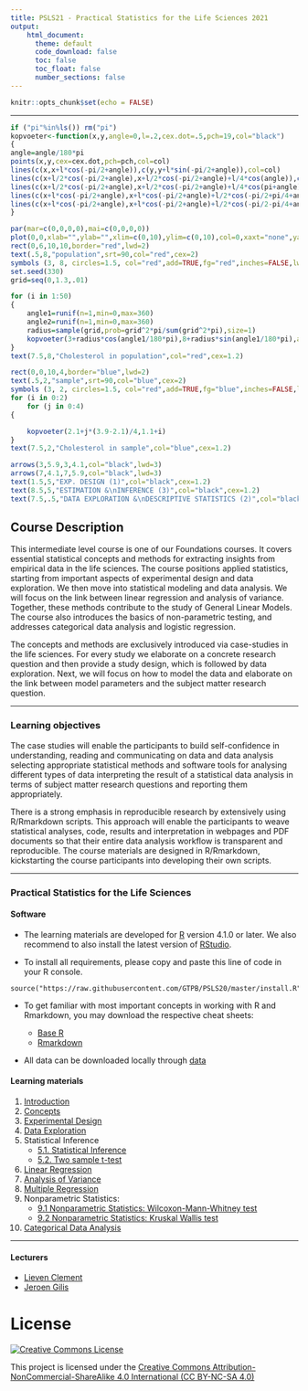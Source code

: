 ```yaml
---
title: PSLS21 - Practical Statistics for the Life Sciences 2021
output:
    html_document:
      theme: default
      code_download: false
      toc: false
      toc_float: false
      number_sections: false
---
```


```r
knitr::opts_chunk$set(echo = FALSE)
```

***


```r
if ("pi"%in%ls()) rm("pi")
kopvoeter<-function(x,y,angle=0,l=.2,cex.dot=.5,pch=19,col="black")
{
angle=angle/180*pi
points(x,y,cex=cex.dot,pch=pch,col=col)
lines(c(x,x+l*cos(-pi/2+angle)),c(y,y+l*sin(-pi/2+angle)),col=col)
lines(c(x+l/2*cos(-pi/2+angle),x+l/2*cos(-pi/2+angle)+l/4*cos(angle)),c(y+l/2*sin(-pi/2+angle),y+l/2*sin(-pi/2+angle)+l/4*sin(angle)),col=col)
lines(c(x+l/2*cos(-pi/2+angle),x+l/2*cos(-pi/2+angle)+l/4*cos(pi+angle)),c(y+l/2*sin(-pi/2+angle),y+l/2*sin(-pi/2+angle)+l/4*sin(pi+angle)),col=col)
lines(c(x+l*cos(-pi/2+angle),x+l*cos(-pi/2+angle)+l/2*cos(-pi/2+pi/4+angle)),c(y+l*sin(-pi/2+angle),y+l*sin(-pi/2+angle)+l/2*sin(-pi/2+pi/4+angle)),col=col)
lines(c(x+l*cos(-pi/2+angle),x+l*cos(-pi/2+angle)+l/2*cos(-pi/2-pi/4+angle)),c(y+l*sin(-pi/2+angle),y+l*sin(-pi/2+angle)+l/2*sin(-pi/2-pi/4+angle)),col=col)
}

par(mar=c(0,0,0,0),mai=c(0,0,0,0))
plot(0,0,xlab="",ylab="",xlim=c(0,10),ylim=c(0,10),col=0,xaxt="none",yaxt="none",axes=FALSE)
rect(0,6,10,10,border="red",lwd=2)
text(.5,8,"population",srt=90,col="red",cex=2)
symbols (3, 8, circles=1.5, col="red",add=TRUE,fg="red",inches=FALSE,lwd=2)
set.seed(330)
grid=seq(0,1.3,.01)

for (i in 1:50)
{
	angle1=runif(n=1,min=0,max=360)
	angle2=runif(n=1,min=0,max=360)
	radius=sample(grid,prob=grid^2*pi/sum(grid^2*pi),size=1)
	kopvoeter(3+radius*cos(angle1/180*pi),8+radius*sin(angle1/180*pi),angle=angle2)
}
text(7.5,8,"Cholesterol in population",col="red",cex=1.2)

rect(0,0,10,4,border="blue",lwd=2)
text(.5,2,"sample",srt=90,col="blue",cex=2)
symbols (3, 2, circles=1.5, col="red",add=TRUE,fg="blue",inches=FALSE,lwd=2)
for (i in 0:2)
	for (j in 0:4)
{

	kopvoeter(2.1+j*(3.9-2.1)/4,1.1+i)
}
text(7.5,2,"Cholesterol in sample",col="blue",cex=1.2)

arrows(3,5.9,3,4.1,col="black",lwd=3)
arrows(7,4.1,7,5.9,col="black",lwd=3)
text(1.5,5,"EXP. DESIGN (1)",col="black",cex=1.2)
text(8.5,5,"ESTIMATION &\nINFERENCE (3)",col="black",cex=1.2)
text(7.5,.5,"DATA EXPLORATION &\nDESCRIPTIVE STATISTICS (2)",col="black",cex=1.2)
```


## Course Description

This intermediate level course is one of our Foundations courses. It covers essential statistical concepts and methods for extracting insights from empirical data in the life sciences. The course positions applied statistics, starting from important aspects of experimental design and data exploration. We then move into statistical modeling and data analysis. We will focus on the link between linear regression and analysis of variance. Together, these methods contribute to the study of General Linear Models. The course also introduces the basics of non-parametric testing, and addresses categorical data analysis and logistic regression.

The concepts and methods are exclusively introduced via case-studies in the life sciences. For every study we elaborate on a concrete research question and then provide a study design, which is followed by data exploration. Next, we will focus on how to model the data and elaborate on the link between model parameters and the subject matter research question.

---

### Learning objectives

The case studies will enable the participants to build self-confidence in
understanding, reading and communicating on data and data analysis
selecting appropriate statistical methods and software tools for analysing different types of data
interpreting the result of a statistical data analysis in terms of subject matter research questions and reporting them appropriately.

There is a strong emphasis in reproducible research by extensively using R/Rmarkdown scripts. This approach will enable the participants to weave statistical analyses, code, results and interpretation in webpages and PDF documents so that their entire data analysis workflow is transparent and reproducible. The course materials are designed in R/Rmarkdown, kickstarting the course participants into developing their own scripts.

---

### Practical Statistics for the Life Sciences

#### Software

- The learning materials are developed for [R](https://www.r-project.org/) version 4.1.0 or later. We also recommend to also install the latest version of [RStudio](https://www.rstudio.com/products/rstudio/download/).

- To install all requirements, please copy and paste this line of code in your R console.

```
source("https://raw.githubusercontent.com/GTPB/PSLS20/master/install.R")
```

- To get familiar with most important concepts in working with R and Rmarkdown, you may download the respective cheat sheets:

    - [Base R](http://github.com/rstudio/cheatsheets/raw/master/base-r.pdf)
    - [Rmarkdown](https://github.com/rstudio/cheatsheets/raw/master/rmarkdown.pdf)

- All data can be downloaded locally through
[data](assets/data.zip)



#### Learning materials

1. [Introduction](./01-intro.html)
2. [Concepts](./02-concepts.html)
3. [Experimental Design](./03-experimentalDesign.html)
4. [Data Exploration](./04-dataExploration.html)
5. Statistical Inference
    - [5.1. Statistical Inference](./05-statisticalInference.html)
    - [5.2. Two sample t-test](./05-statisticalInference-twosampleT.html)

6. [Linear Regression](./06-linearRegression.html)
7. [Analysis of Variance](./07-Anova.html)
8. [Multiple Regression](./08-MultipleRegression.html)
9. Nonparametric Statistics:
    - [9.1 Nonparametric Statistics: Wilcoxon-Mann-Whitney test](./09-NonparametericStatistics-WilcoxonMannWithney.html)
    - [9.2 Nonparametric Statistics: Kruskal Wallis test](./09-NonparametericStatistics-KruskalWallis.html)
10. [Categorical Data Analysis](./10-categoricalDataAnalysis.html)

---

#### Lecturers

 - [Lieven Clement](https://statomics.github.io/pages/about.html)
 - [Jeroen Gilis](https://statomics.github.io/pages/jeroen.html)

# License

<a rel="license" href="https://creativecommons.org/licenses/by-nc-sa/4.0"><img alt="Creative Commons License" style="border-width:0" src="https://i.creativecommons.org/l/by-nc-sa/4.0/88x31.png" /></a>

This project is licensed under the [Creative Commons Attribution-NonCommercial-ShareAlike 4.0 International (CC BY-NC-SA 4.0)](https://creativecommons.org/licenses/by-nc-sa/4.0)
